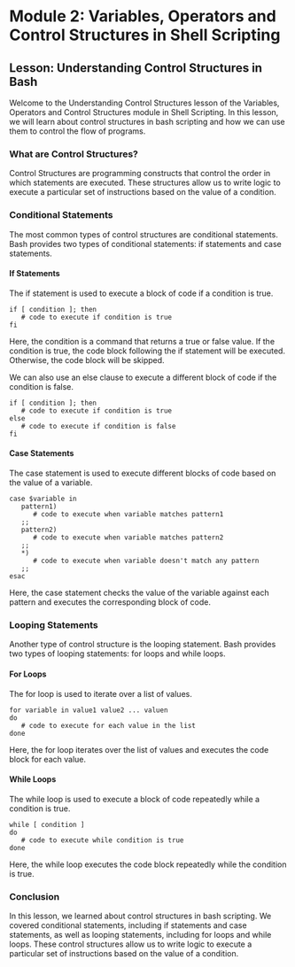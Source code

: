 # Module 2: Variables, Operators and Control Structures in Shell Scripting

## Lesson: Understanding Control Structures in Bash

Welcome to the Understanding Control Structures lesson of the Variables, Operators and Control Structures module in Shell Scripting. In this lesson, we will learn about control structures in bash scripting and how we can use them to control the flow of programs.

### What are Control Structures?

Control Structures are programming constructs that control the order in which statements are executed. These structures allow us to write logic to execute a particular set of instructions based on the value of a condition.

### Conditional Statements

The most common types of control structures are conditional statements. Bash provides two types of conditional statements: if statements and case statements.

#### If Statements

The if statement is used to execute a block of code if a condition is true.

```
if [ condition ]; then
   # code to execute if condition is true
fi
```

Here, the condition is a command that returns a true or false value. If the condition is true, the code block following the if statement will be executed. Otherwise, the code block will be skipped.

We can also use an else clause to execute a different block of code if the condition is false.

```
if [ condition ]; then
   # code to execute if condition is true
else
   # code to execute if condition is false
fi
```

#### Case Statements

The case statement is used to execute different blocks of code based on the value of a variable.

```
case $variable in
   pattern1)
      # code to execute when variable matches pattern1
   ;;
   pattern2)
      # code to execute when variable matches pattern2
   ;;
   *)
      # code to execute when variable doesn't match any pattern
   ;;
esac
```

Here, the case statement checks the value of the variable against each pattern and executes the corresponding block of code.

### Looping Statements

Another type of control structure is the looping statement. Bash provides two types of looping statements: for loops and while loops.

#### For Loops

The for loop is used to iterate over a list of values.

```
for variable in value1 value2 ... valuen
do
   # code to execute for each value in the list
done
```

Here, the for loop iterates over the list of values and executes the code block for each value.

#### While Loops

The while loop is used to execute a block of code repeatedly while a condition is true.

```
while [ condition ]
do
   # code to execute while condition is true
done
```

Here, the while loop executes the code block repeatedly while the condition is true.

### Conclusion

In this lesson, we learned about control structures in bash scripting. We covered conditional statements, including if statements and case statements, as well as looping statements, including for loops and while loops. These control structures allow us to write logic to execute a particular set of instructions based on the value of a condition.
